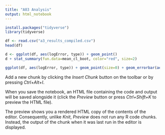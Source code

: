 ```yaml
---
title: "A03 Analysis"
output: html_notebook
---
```


```r
install.packages("tidyverse")
library(tidyverse)
```
```r
df <- read.csv("a3_results_compiled.csv")
head(df)
```
```r
d <- ggplot(df, aes(logError, type)) + geom_point()
d + stat_summary(fun.data=mean_cl_boot, color="red", size=2)

```
```r
ggplot(df, aes(logError, type)) + geom_point(size=0) + geom_errorbar(aes(xmin=0, xmax=2))

```

Add a new chunk by clicking the *Insert Chunk* button on the toolbar or by pressing *Ctrl+Alt+I*.

When you save the notebook, an HTML file containing the code and output will be saved alongside it (click the *Preview* button or press *Ctrl+Shift+K* to preview the HTML file).

The preview shows you a rendered HTML copy of the contents of the editor. Consequently, unlike *Knit*, *Preview* does not run any R code chunks. Instead, the output of the chunk when it was last run in the editor is displayed.

